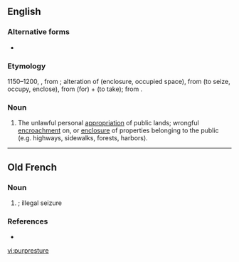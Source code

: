 ==English==

===Alternative forms===
* {{l|en|pourpresture}} {{qualifier|rare}}

===Etymology===
1150–1200, {{etyl|enm|en}}, from {{etyl|xno|en}}; alteration of {{etyl|fro|en}} {{m|fro|porpresure}} (enclosure, occupied space), from {{m|fro|porprendre}} (to seize, occupy, enclose), from {{m|fro|por-}} (for) + {{m|fro|prendre}} (to take); from {{etyl|la|en}} {{m|la|prehendere}}.

===Noun===
{{en-noun}}

# The unlawful personal [[appropriation]] of public lands; wrongful [[encroachment]] on, or [[enclosure]] of properties belonging to the public (e.g. highways, sidewalks, forests, harbors).

----

==Old French==

===Noun===
{{fro-noun|f}}

# {{label|fro|Anglo-Norman}} {{l|en|purpresture}}; illegal seizure

===References===
* {{R:Anglo-Norman On-Line Hub}}

[[vi:purpresture]]